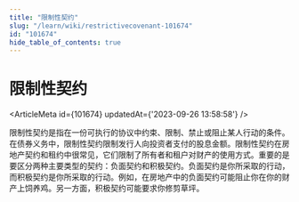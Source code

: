 ```yaml
---
title: "限制性契约"
slug: "/learn/wiki/restrictivecovenant-101674"
id: "101674"
hide_table_of_contents: true
---
```



# 限制性契约

<ArticleMeta id={101674} updatedAt={'2023-09-26 13:58:58'} />
<div className='border-solid border-b border-t-0 my-4 border-[var(--ifm-color-gray-300)]' />

限制性契约是指在一份可执行的协议中约束、限制、禁止或阻止某人行动的条件。在债券义务中，限制性契约限制发行人向投资者支付的股息金额。限制性契约在房地产契约和租约中很常见，它们限制了所有者和租户对财产的使用方式。重要的是要区分两种主要类型的契约：负面契约和积极契约。负面契约是你所采取的行动，而积极契约是你所采取的行动。例如，在房地产中的负面契约可能阻止你在你的财产上饲养鸡。另一方面，积极契约可能要求你修剪草坪。
